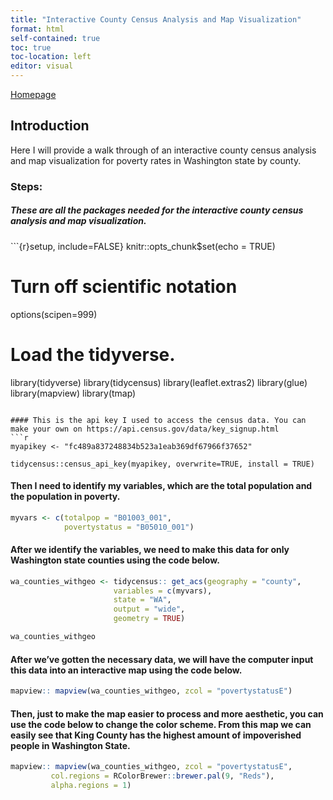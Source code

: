```yaml
---
title: "Interactive County Census Analysis and Map Visualization"
format: html
self-contained: true
toc: true
toc-location: left
editor: visual
---
```


[Homepage](https://madipaulus.github.io/personalwebsite/)

## Introduction

Here I will provide a walk through of an interactive county census analysis and map visualization for poverty rates in Washington state by county.

### Steps: 

##### These are all the packages needed for the interactive county census analysis and map visualization.

```{r}setup, include=FALSE}
knitr::opts_chunk$set(echo = TRUE)

# Turn off scientific notation
options(scipen=999)

# Load the tidyverse.
library(tidyverse)
library(tidycensus)
library(leaflet.extras2)
library(glue)
library(mapview)
library(tmap)

```

#### This is the api key I used to access the census data. You can make your own on https://api.census.gov/data/key_signup.html 
```r

myapikey <- "fc489a837248834b523a1eab369df67966f37652"

tidycensus::census_api_key(myapikey, overwrite=TRUE, install = TRUE)
```

#### Then I need to identify my variables, which are the total population and the population in poverty.
```r
myvars <- c(totalpop = "B01003_001",
            povertystatus = "B05010_001")
```



#### After we identify the variables, we need to make this data for only Washington state counties using the code below.
```r
wa_counties_withgeo <- tidycensus:: get_acs(geography = "county",
                       variables = c(myvars),
                       state = "WA",
                       output = "wide",
                       geometry = TRUE)

wa_counties_withgeo
```


#### After we've gotten the necessary data, we will have the computer input this data into an interactive map using the code below.


```r
mapview:: mapview(wa_counties_withgeo, zcol = "povertystatusE")
```


#### Then, just to make the map easier to process and more aesthetic, you can use the code below to change the color scheme. From this map we can easily see that King County has the highest amount of impoverished people in Washington State.

```r
mapview:: mapview(wa_counties_withgeo, zcol = "povertystatusE", 
         col.regions = RColorBrewer::brewer.pal(9, "Reds"), 
         alpha.regions = 1)
```

